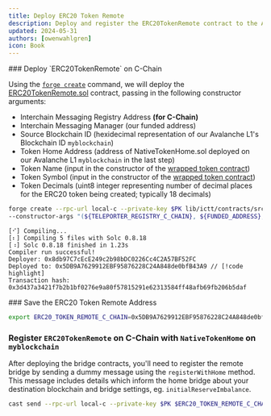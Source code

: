 ```yaml
---
title: Deploy ERC20 Token Remote
description: Deploy and register the ERC20TokenRemote contract to the Avalanche C-Chain.
updated: 2024-05-31
authors: [owenwahlgren]
icon: Book
---
```


<Steps>
<Step>
### Deploy `ERC20TokenRemote` on C-Chain

Using the [`forge create`](https://book.getfoundry.sh/reference/forge/forge-create) command, we will deploy the [ERC20TokenRemote.sol](https://github.com/ava-labs/avalanche-interchain-token-transfer/blob/main/contracts/src/TokenRemote/ERC20TokenRemote.sol) contract, passing in the following constructor arguments:

- Interchain Messaging Registry Address **(for C-Chain)**
- Interchain Messaging Manager (our funded address)
- Source Blockchain ID (hexidecimal representation of our Avalanche L1's Blockchain ID `myblockchain`)
- Token Home Address (address of NativeTokenHome.sol deployed on our Avalanche L1 `myblockchain` in the last step)
- Token Name (input in the constructor of the [wrapped token contract](https://github.com/ava-labs/avalanche-interchain-token-transfer/blob/main/contracts/src/WrappedNativeToken.sol))
- Token Symbol (input in the constructor of the [wrapped token contract](https://github.com/ava-labs/avalanche-interchain-token-transfer/blob/main/contracts/src/WrappedNativeToken.sol))
- Token Decimals (uint8 integer representing number of decimal places for the ERC20 token being created; typically 18 decimals)


```bash
forge create --rpc-url local-c --private-key $PK lib/ictt/contracts/src/TokenRemote/ERC20TokenRemote.sol:ERC20TokenRemote \
--constructor-args "(${TELEPORTER_REGISTRY_C_CHAIN}, ${FUNDED_ADDRESS}, ${SOURCE_BLOCKCHAIN_ID_HEX}, ${ERC20_HOME_BRIDGE_L1}, 18)" "Wrapped NATV" "WNATV" 18 --broadcast
```
```
[⠊] Compiling...
[⠆] Compiling 5 files with Solc 0.8.18
[⠰] Solc 0.8.18 finished in 1.23s
Compiler run successful!
Deployer: 0x8db97C7cEcE249c2b98bDC0226Cc4C2A57BF52FC
Deployed to: 0x5DB9A7629912EBF95876228C24A848de0bfB43A9 // [!code highlight]
Transaction hash: 0x3d437a3421f7b2b1bf0276e9a80f57815291e62313584ff48afb69fb206b5daf
```
</Step>
<Step>
### Save the ERC20 Token Remote Address

```bash
export ERC20_TOKEN_REMOTE_C_CHAIN=0x5DB9A7629912EBF95876228C24A848de0bfB43A9
```
</Step>
<Step>

### Register `ERC20TokenRemote` on C-Chain with `NativeTokenHome` on `myblockchain`

After deploying the bridge contracts, you'll need to register the remote bridge by sending a dummy message using the `registerWithHome` method. This message includes details which inform the home bridge about your destination blockchain and bridge settings, eg. `initialReserveImbalance`.

```bash
cast send --rpc-url local-c --private-key $PK $ERC20_TOKEN_REMOTE_C_CHAIN "registerWithHome((address, uint256))" "(0x0000000000000000000000000000000000000000, 0)"
```
</Step>

</Steps>